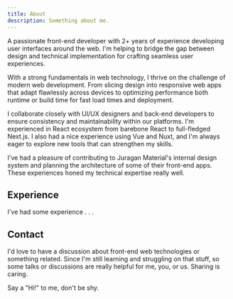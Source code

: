 ```yaml
---
title: About
description: Something about me.
---
```


A passionate front-end developer with 2+ years of experience developing user interfaces around the web. I'm helping to bridge
the gap between design and technical implementation for crafting seamless user experiences.

With a strong fundamentals in web technology, I thrive on the challenge of modern web development. From slicing design into responsive
web apps that adapt flawlessly across devices to optimizing performance both runtime or build time for fast load times and deployment.

I collaborate closely with UI/UX designers and back-end developers to ensure consistency and maintainability within our platforms. I'm 
experienced in React ecosystem from barebone React to full-fledged Next.js. I also had a nice experience using Vue and Nuxt, and I'm 
always eager to explore new tools that can strengthen my skills.

I've had a pleasure of contributing to Juragan Material's internal design system and planning the architecture of some of their front-end 
apps. These experiences honed my technical expertise really well.

## Experience

I've had some experience . . .

## Contact

I'd love to have a discussion about front-end web technologies or something related.
Since I'm still learning and struggling on that stuff, so some talks or discussions 
are really helpful for me, you, or us. Sharing is caring.

Say a "Hi!" to me, don't be shy.

<SocialLinks />

